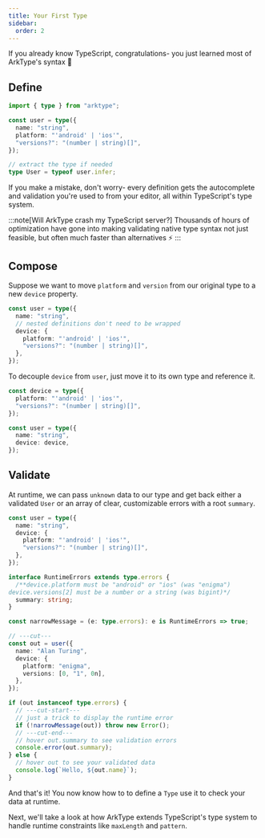```yaml
---
title: Your First Type
sidebar:
  order: 2
---
```


If you already know TypeScript, congratulations- you just learned most of ArkType's syntax 🎉

## Define

```ts twoslash
import { type } from "arktype";

const user = type({
  name: "string",
  platform: "'android' | 'ios'",
  "versions?": "(number | string)[]",
});

// extract the type if needed
type User = typeof user.infer;
```

If you make a mistake, don't worry- every definition gets the autocomplete and validation you're used to from your editor, all within TypeScript's type system.

:::note[Will ArkType crash my TypeScript server?]
Thousands of hours of optimization have gone into making validating native type syntax not just feasible, but often much faster than alternatives ⚡
:::

## Compose

Suppose we want to move `platform` and `version` from our original type to a new `device` property.

```ts twoslash
const user = type({
  name: "string",
  // nested definitions don't need to be wrapped
  device: {
    platform: "'android' | 'ios'",
    "versions?": "(number | string)[]",
  },
});
```

To decouple `device` from `user`, just move it to its own type and reference it.

```ts twoslash
const device = type({
  platform: "'android' | 'ios'",
  "versions?": "(number | string)[]",
});

const user = type({
  name: "string",
  device: device,
});
```

## Validate

At runtime, we can pass `unknown` data to our type and get back either a validated `User` or an array of clear, customizable errors with a root `summary`.

```ts twoslash
const user = type({
  name: "string",
  device: {
    platform: "'android' | 'ios'",
    "versions?": "(number | string)[]",
  },
});

interface RuntimeErrors extends type.errors {
  /**device.platform must be "android" or "ios" (was "enigma")
device.versions[2] must be a number or a string (was bigint)*/
  summary: string;
}

const narrowMessage = (e: type.errors): e is RuntimeErrors => true;

// ---cut---
const out = user({
  name: "Alan Turing",
  device: {
    platform: "enigma",
    versions: [0, "1", 0n],
  },
});

if (out instanceof type.errors) {
  // ---cut-start---
  // just a trick to display the runtime error
  if (!narrowMessage(out)) throw new Error();
  // ---cut-end---
  // hover out.summary to see validation errors
  console.error(out.summary);
} else {
  // hover out to see your validated data
  console.log(`Hello, ${out.name}`);
}
```

And that's it! You now know how to to define a `Type` use it to check your data at runtime.

Next, we'll take a look at how ArkType extends TypeScript's type system to handle runtime constraints like `maxLength` and `pattern`.

